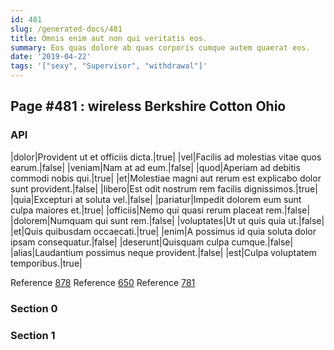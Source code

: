 ```yaml
---
id: 481
slug: /generated-docs/481
title: Omnis enim aut non qui veritatis eos.
summary: Eos quas dolore ab quas corporis cumque autem quaerat eos.
date: '2019-04-22'
tags: '["sexy", "Supervisor", "withdrawal"]'
---
```


## Page #481 : wireless Berkshire Cotton Ohio
### API

|dolor|Provident ut et officiis dicta.|true|
|vel|Facilis ad molestias vitae quos earum.|false|
|veniam|Nam at ad eum.|false|
|quod|Aperiam ad debitis commodi nobis qui.|true|
|et|Molestiae magni aut rerum est explicabo dolor sunt provident.|false|
|libero|Est odit nostrum rem facilis dignissimos.|true|
|quia|Excepturi at soluta vel.|false|
|pariatur|Impedit dolorem eum sunt culpa maiores et.|true|
|officiis|Nemo qui quasi rerum placeat rem.|false|
|dolorem|Numquam qui sunt rem.|false|
|voluptates|Ut ut quis quia ut.|false|
|et|Quis quibusdam occaecati.|true|
|enim|A possimus id quia soluta dolor ipsam consequatur.|false|
|deserunt|Quisquam culpa cumque.|false|
|alias|Laudantium possimus neque provident.|false|
|est|Culpa voluptatem temporibus.|true|

Reference [878](/generated-docs/878)
Reference [650](/generated-docs/650)
Reference [781](/generated-docs/781)


### Section 0

### Section 1

